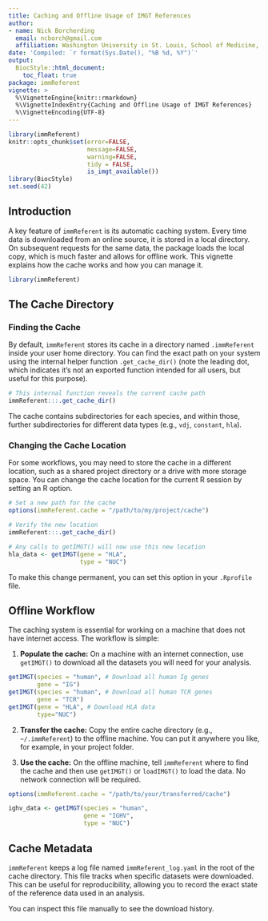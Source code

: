 ```yaml
---
title: Caching and Offline Usage of IMGT References
author: 
- name: Nick Borcherding
  email: ncborch@gmail.com
  affiliation: Washington University in St. Louis, School of Medicine, St. Louis, MO, USA
date: 'Compiled: `r format(Sys.Date(), "%B %d, %Y")`'
output:
  BiocStyle::html_document:
    toc_float: true
package: immReferent
vignette: >
  %\VignetteEngine{knitr::rmarkdown}
  %\VignetteIndexEntry{Caching and Offline Usage of IMGT References}
  %\VignetteEncoding{UTF-8} 
---
```


```r
library(immReferent)
knitr::opts_chunk$set(error=FALSE, 
                      message=FALSE, 
                      warning=FALSE, 
                      tidy = FALSE, 
                      is_imgt_available())
library(BiocStyle)
set.seed(42)
```

## Introduction

A key feature of `immReferent` is its automatic caching system. Every time data is downloaded from an online source, it is stored in a local directory. On subsequent requests for the same data, the package loads the local copy, which is much faster and allows for offline work. This vignette explains how the cache works and how you can manage it.

```r
library(immReferent)
```

## The Cache Directory

### Finding the Cache

By default, `immReferent` stores its cache in a directory named `.immReferent` inside your user home directory. You can find the exact path on your system using the internal helper function `.get_cache_dir()` (note the leading dot, which indicates it's not an exported function intended for all users, but useful for this purpose).

```r
# This internal function reveals the current cache path
immReferent:::.get_cache_dir()
```

The cache contains subdirectories for each species, and within those, further subdirectories for different data types (e.g., `vdj`, `constant`, `hla`).

### Changing the Cache Location

For some workflows, you may need to store the cache in a different location, such as a shared project directory or a drive with more storage space. You can change the cache location for the current R session by setting an R option.

```r
# Set a new path for the cache
options(immReferent.cache = "/path/to/my/project/cache")

# Verify the new location
immReferent:::.get_cache_dir()

# Any calls to getIMGT() will now use this new location
hla_data <- getIMGT(gene = "HLA", 
                    type = "NUC")
```

To make this change permanent, you can set this option in your `.Rprofile` file.

## Offline Workflow

The caching system is essential for working on a machine that does not have internet access. The workflow is simple:

1.  **Populate the cache:** On a machine with an internet connection, use `getIMGT()` to download all the datasets you will need for your analysis.

```r
getIMGT(species = "human", # Download all human Ig genes
        gene = "IG") 
getIMGT(species = "human", # Download all human TCR genes
        gene = "TCR") 
getIMGT(gene = "HLA", # Download HLA data
        type="NUC") 
```

2.  **Transfer the cache:** Copy the entire cache directory (e.g., `~/.immReferent`) to the offline machine. You can put it anywhere you like, for example, in your project folder.

3.  **Use the cache:** On the offline machine, tell `immReferent` where to find the cache and then use `getIMGT()` or `loadIMGT()` to load the data. No network connection will be required.


```r
options(immReferent.cache = "/path/to/your/transferred/cache")

ighv_data <- getIMGT(species = "human", 
                     gene = "IGHV", 
                     type = "NUC")
```

## Cache Metadata

`immReferent` keeps a log file named `immReferent_log.yaml` in the root of the cache directory. This file tracks when specific datasets were downloaded. This can be useful for reproducibility, allowing you to record the exact state of the reference data used in an analysis.

You can inspect this file manually to see the download history.
